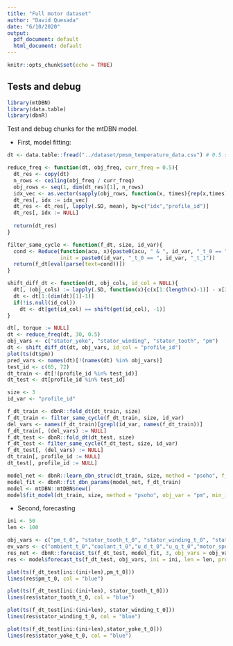 ```yaml
---
title: "Full motor dataset"
author: "David Quesada"
date: "6/10/2020"
output:
  pdf_document: default
  html_document: default
---
```


```r
knitr::opts_chunk$set(echo = TRUE)
```

## Tests and debug

```r
library(mtDBN)
library(data.table)
library(dbnR)
```

Test and debug chunks for the mtDBN model.

* First, model fitting:

```r
dt <- data.table::fread("../dataset/pmsm_temperature_data.csv") # 0.5 secs between rows
```

```r
reduce_freq <- function(dt, obj_freq, curr_freq = 0.5){
  dt_res <- copy(dt)
  n_rows <- ceiling(obj_freq / curr_freq)
  obj_rows <- seq(1, dim(dt_res)[1], n_rows)
  idx_vec <- as.vector(sapply(obj_rows, function(x, times){rep(x,times)}, times=n_rows))[1:dim(dt_res)[1]]
  dt_res[, idx := idx_vec]
  dt_res <- dt_res[, lapply(.SD, mean), by=c("idx","profile_id")]
  dt_res[, idx := NULL]
  
  return(dt_res)
}

filter_same_cycle <- function(f_dt, size, id_var){
  cond <- Reduce(function(acu, x){paste0(acu, " & ", id_var, "_t_0 == ", id_var, "_t_", x)}, seq_len(size-2)+1,
                 init = paste0(id_var, "_t_0 == ", id_var, "_t_1"))
  return(f_dt[eval(parse(text=cond))])
}

shift_diff_dt <- function(dt, obj_cols, id_col = NULL){
  dt[, (obj_cols) := lapply(.SD, function(x){c(x[1:(length(x)-1)] - x[2:length(x)],NA)}), .SDcols = obj_cols]
  dt <- dt[1:(dim(dt)[1]-1)]
  if(!is.null(id_col))
    dt <- dt[get(id_col) == shift(get(id_col), -1)]
}

dt[, torque := NULL]
dt <- reduce_freq(dt, 30, 0.5)
obj_vars <- c("stator_yoke", "stator_winding", "stator_tooth", "pm")
dt <- shift_diff_dt(dt, obj_vars, id_col = "profile_id")
plot(ts(dt$pm))
pred_vars <- names(dt)[!(names(dt) %in% obj_vars)]
test_id <- c(65, 72)
dt_train <- dt[!(profile_id %in% test_id)]
dt_test <- dt[profile_id %in% test_id]

size <- 3
id_var <- "profile_id"

f_dt_train <- dbnR::fold_dt(dt_train, size)
f_dt_train <- filter_same_cycle(f_dt_train, size, id_var)
del_vars <- names(f_dt_train)[grepl(id_var, names(f_dt_train))]
f_dt_train[, (del_vars) := NULL]
f_dt_test <- dbnR::fold_dt(dt_test, size)
f_dt_test <- filter_same_cycle(f_dt_test, size, id_var)
f_dt_test[, (del_vars) := NULL]
dt_train[, profile_id := NULL]
dt_test[, profile_id := NULL]
```

```r
model_net <- dbnR::learn_dbn_struc(dt_train, size, method = "psoho", f_dt = f_dt_train, n_it = 50, n_ind = 100)
model_fit <- dbnR::fit_dbn_params(model_net, f_dt_train)
model <- mtDBN::mtDBN$new()
model$fit_model(dt_train, size, method = "psoho", obj_var = "pm", min_ind = 80, max_depth = 6, f_dt = f_dt_train, n_it = 50, n_ind = 100)

```

* Second, forecasting 

```r
ini <- 50
len <- 100

obj_vars <- c("pm_t_0", "stator_tooth_t_0", "stator_winding_t_0", "stator_yoke_t_0")
ev_vars <- c("ambient_t_0","coolant_t_0","u_d_t_0","u_q_t_0","motor_speed_t_0","i_d_t_0","i_q_t_0")
res_net <- dbnR::forecast_ts(f_dt_test, model_fit, 3, obj_vars = obj_vars, ini = ini, len = len, prov_ev = ev_vars)
res <- model$forecast_ts(f_dt_test, obj_vars, ini = ini, len = len, prov_ev = ev_vars)

plot(ts(f_dt_test[ini:(ini+len),pm_t_0]))
lines(res$pm_t_0, col = "blue")

plot(ts(f_dt_test[ini:(ini+len), stator_tooth_t_0]))
lines(res$stator_tooth_t_0, col = "blue")

plot(ts(f_dt_test[ini:(ini+len), stator_winding_t_0]))
lines(res$stator_winding_t_0, col = "blue")

plot(ts(f_dt_test[ini:(ini+len),stator_yoke_t_0]))
lines(res$stator_yoke_t_0, col = "blue")
```
